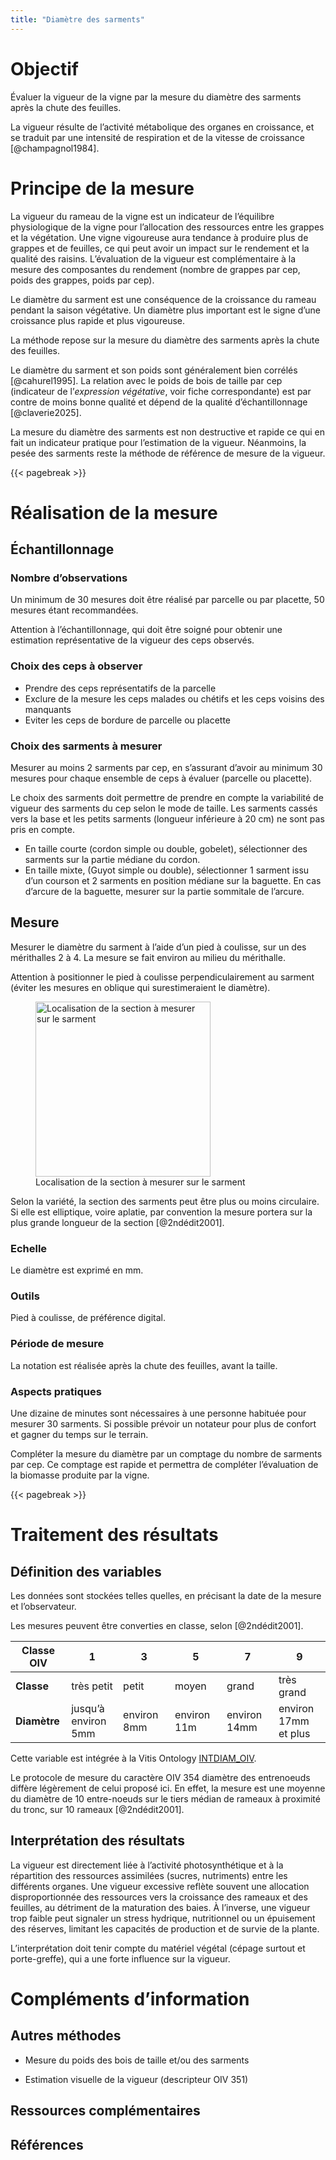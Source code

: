 ```yaml
---
title: "Diamètre des sarments"
---
```


# Objectif

Évaluer la vigueur de la vigne par la mesure du diamètre des sarments après la chute des feuilles.

La vigueur résulte de l'activité métabolique des organes en croissance, et se traduit par une intensité de respiration et de la vitesse de croissance [@champagnol1984].

# Principe de la mesure

La vigueur du rameau de la vigne est un indicateur de l'équilibre physiologique de la vigne pour l'allocation des ressources entre les grappes et la végétation. Une vigne vigoureuse aura tendance à produire plus de grappes et de feuilles, ce qui peut avoir un impact sur le rendement et la qualité des raisins. L'évaluation de la vigueur est complémentaire à la mesure des composantes du rendement (nombre de grappes par cep, poids des grappes, poids par cep).

Le diamètre du sarment est une conséquence de la croissance du rameau pendant la saison végétative. Un diamètre plus important est le signe d'une croissance plus rapide et plus vigoureuse.

La méthode repose sur la mesure du diamètre des sarments après la chute des feuilles.

Le diamètre du sarment et son poids sont généralement bien corrélés [@cahurel1995]. La relation avec le poids de bois de taille par cep (indicateur de l'*expression végétative*, voir fiche correspondante) est par contre de moins bonne qualité et dépend de la qualité d'échantillonnage [@claverie2025].

::: callout-note
La mesure du diamètre des sarments est non destructive et rapide ce qui en fait un indicateur pratique pour l'estimation de la vigueur. Néanmoins, la pesée des sarments reste la méthode de référence de mesure de la vigueur.
:::

{{< pagebreak >}}

# Réalisation de la mesure

## Échantillonnage

### Nombre d'observations

Un minimum de 30 mesures doit être réalisé par parcelle ou par placette, 50 mesures étant recommandées.

::: callout-warning
Attention à l'échantillonnage, qui doit être soigné pour obtenir une estimation représentative de la vigueur des ceps observés.
:::

### Choix des ceps à observer

-   Prendre des ceps représentatifs de la parcelle
-   Exclure de la mesure les ceps malades ou chétifs et les ceps voisins des manquants
-   Eviter les ceps de bordure de parcelle ou placette

### Choix des sarments à mesurer

Mesurer au moins 2 sarments par cep, en s'assurant d'avoir au minimum 30 mesures pour chaque ensemble de ceps à évaluer (parcelle ou placette).

Le choix des sarments doit permettre de prendre en compte la variabilité de vigueur des sarments du cep selon le mode de taille. Les sarments cassés vers la base et les petits sarments (longueur inférieure à 20 cm) ne sont pas pris en compte.

-   En taille courte (cordon simple ou double, gobelet), sélectionner des sarments sur la partie médiane du cordon.
-   En taille mixte, (Guyot simple ou double), sélectionner 1 sarment issu d'un courson et 2 sarments en position médiane sur la baguette. En cas d'arcure de la baguette, mesurer sur la partie sommitale de l'arcure.

## Mesure

Mesurer le diamètre du sarment à l'aide d'un pied à coulisse, sur un des mérithalles 2 à 4. La mesure se fait environ au milieu du mérithalle.

Attention à positionner le pied à coulisse perpendiculairement au sarment (éviter les mesures en oblique qui surestimeraient le diamètre).

![Localisation de la section à mesurer sur le sarment](images/diam_sarment_zone.jpg){width="280"}

::: callout-note
Selon la variété, la section des sarments peut être plus ou moins circulaire. Si elle est elliptique, voire aplatie, par convention la mesure portera sur la plus grande longueur de la section [@2ndédit2001].
:::

### Echelle

Le diamètre est exprimé en mm.

### Outils

Pied à coulisse, de préférence digital.

### Période de mesure

La notation est réalisée après la chute des feuilles, avant la taille.

### Aspects pratiques

Une dizaine de minutes sont nécessaires à une personne habituée pour mesurer 30 sarments. Si possible prévoir un notateur pour plus de confort et gagner du temps sur le terrain.

::: callout-important
Compléter la mesure du diamètre par un comptage du nombre de sarments par cep. Ce comptage est rapide et permettra de compléter l'évaluation de la biomasse produite par la vigne.
:::

{{< pagebreak >}}

# Traitement des résultats

## Définition des variables

Les données sont stockées telles quelles, en précisant la date de la mesure et l'observateur.

Les mesures peuvent être converties en classe, selon [@2ndédit2001].

| Classe OIV | 1 | 3 | 5 | 7 | 9 |
|------------|------------|------------|------------|------------|------------|
| **Classe** | très petit | petit | moyen | grand | très grand |
| **Diamètre** | jusqu'à environ 5mm | environ 8mm | environ 11m | environ 14mm | environ 17mm et plus |

Cette variable est intégrée à la Vitis Ontology [INTDIAM_OIV](https://cropontology.org/term/CO_356:1000069).

::: callout-note
Le protocole de mesure du caractère OIV 354 diamètre des entrenoeuds diffère légèrement de celui proposé ici. En effet, la mesure est une moyenne du diamètre de 10 entre-noeuds sur le tiers médian de rameaux à proximité du tronc, sur 10 rameaux [@2ndédit2001].
:::

## Interprétation des résultats

La vigueur est directement liée à l'activité photosynthétique et à la répartition des ressources assimilées (sucres, nutriments) entre les différents organes. Une vigueur excessive reflète souvent une allocation disproportionnée des ressources vers la croissance des rameaux et des feuilles, au détriment de la maturation des baies. À l'inverse, une vigueur trop faible peut signaler un stress hydrique, nutritionnel ou un épuisement des réserves, limitant les capacités de production et de survie de la plante.

L'interprétation doit tenir compte du matériel végétal (cépage surtout et porte-greffe), qui a une forte influence sur la vigueur.

# Compléments d'information

## Autres méthodes

-   Mesure du poids des bois de taille et/ou des sarments

-   Estimation visuelle de la vigueur (descripteur OIV 351)

## Ressources complémentaires

## Références
